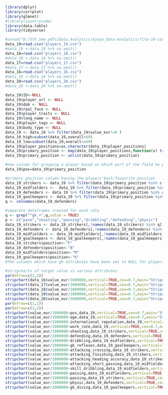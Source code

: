```{r}
library(dplyr)
library(corrplot)
library(glmnet)
#library(countrycode)
library(data.table)
library(tidyverse)
```
```{r}
#setwd("D:/5th_Sem_pdfs/Data_Analytics/Ajeya_Data-Analytics/fifa-20-complete-player-dataset")
data_19=read.csv("players_19.csv")
#data_19 <-data_19 %>% na.omit()
data_18=read.csv("players_18.csv")
#data_18 <-data_18 %>% na.omit()
data_17=read.csv("players_17.csv")
#data_17 <-data_17 %>% na.omit()
data_16=read.csv("players_16.csv")
#data_16 <-data_16 %>% na.omit()
data_20=read.csv("players_20.csv")
#data_20 <-data_20 %>% na.omit()


```

```{r}
data_19$ID<-NULL
data_19$player_url <- NULL
data_19$dob <- NULL
data_19$real_face <- NULL
data_19$player_traits <- NULL
data_19$long_name <- NULL
data_19$player_tags <- NULL
data_19$body_type <- NULL
data_19 <- data_19 %>% filter(data_19$value_eur!=0 )
data_19_high=subset(data_19,overall>69)
data_19_low=subset(data_19,overall<=69)
data_19$player_positions=as.character(data_19$player_positions)
data_19$primary_position <- map(data_19$player_positions,function(x) trimws(unlist(strsplit(x,',')))[1])
data_19$primary_position <- unlist(data_19$primary_position)
```


```{r}
#new column for grouping a player based on which part of the field he plays
data_19$pos=data_19$primary_position

#primary position column having the players'best/favourite position
data_19_strikers <- data_19 %>% filter(data_19$primary_position %in% c("ST","RW","LW","CF","RF","LF","RS","LS"))
data_19_midfielders <-  data_19 %>% filter(data_19$primary_position %in% c("RCM","LCM","CM","LM","RM","CDM","LDM","RDM","LAM","CAM","RAM"))
data_19_defenders <- data_19 %>% filter(data_19$primary_position %in% c("CB","LB","RB","RCB","LCB","RWB","LWB"))
data_19_goalkeepers <- data_19 %>% filter(data_19$primary_position %in% c("GK"))
q <- colnames(data_19_defenders)

#separate dataframes created for each role
q <- grep("^gk_+",q,value = TRUE)
p <- c("pace","shooting","passing","dribbling","defending","physic")
data_19_strikers <- data_19_strikers[,!names(data_19_strikers) %in% q]
data_19_defenders <- data_19_defenders[,!names(data_19_defenders) %in% q]
data_19_midfielders <- data_19_midfielders[,!names(data_19_midfielders) %in% q]
data_19_goalkeepers <- data_19_goalkeepers[,!names(data_19_goalkeepers) %in% p]
data_19_strikers$position<-"F"
data_19_defenders$position<-"B"
data_19_midfielders$position<-"M"
data_19_goalkeepers$position<-"K"
#The columns which have gk attributes have been set to NULL for players who are not goalkeepers, and the attributes which do not matter for a goalkeeper have been set to  NULL for players who are not goalkeepers.
```

```{r}

#stripcharts of target value vs various attributes
par(mfrow=c(2,3))
stripchart(data_16$value_eur/1000000,vertical=TRUE,cex=0.7,main="Stripchart of year 2016 vs market value",ylab="Market value in million euros")
stripchart(data_17$value_eur/1000000,vertical=TRUE,cex=0.7,main="Stripchart of year 2017 vs market value",ylab="Market value in million euros")
stripchart(data_18$value_eur/1000000,vertical=TRUE,cex=0.7,main="Stripchart of year 2018 vs market value",ylab="Market value in million euros")
stripchart(data_19$value_eur/1000000,vertical=TRUE,cex=0.7,main="Stripchart of year 2019 vs market value",ylab="Market value in million euros")
stripchart(data_20$value_eur/1000000,vertical=TRUE,cex=0.7,main="Stripchart of year 2020 vs market value",ylab="Market value in million euros")
par(mfrow=c(1,1))
par(mfrow=c(2,2))
stripchart(value_eur/1000000~pos,data_19,vertical=TRUE,cex=0.7,main="Stripchart of position vs market value",ylab="Market value in million euros",xlab="position")
stripchart(value_eur/1000000~age,data_19,vertical=TRUE,cex=0.7,main="Stripchart of age vs market value",ylab="Market value in million euros",xlab="age")
stripchart(value_eur/1000000~international_reputation,data_19,vertical=TRUE,cex=0.7,main="Stripchart of player's international reputation vs market value",ylab="Market value in million euros",xlab="international reputation")
stripchart(value_eur/1000000~work_rate,data_19,vertical=TRUE,cex=0.7,main="Stripchart of player's work rate vs market value",ylab="Market value in million euros",xlab="work rate",cex.axis=0.5)
stripchart(value_eur/1000000~shooting,data_19_strikers,vertical=TRUE,cex=0.7,main="Stripchart of a forward's shooting ability vs market value",ylab="Market value in million euros",xlab="Shooting rating")
stripchart(value_eur/1000000~defending,data_19_defenders,vertical=TRUE,cex=0.7,main="Stripchart of a defender's defending ability vs market value",ylab="Market value in million euros",xlab="Defending rating")
stripchart(value_eur/1000000~dribbling,data_19_midfielders,vertical=TRUE,cex=0.7,main="Stripchart of a midfielder's dribbling ability vs market value",ylab="Market value in million euros",xlab="Dribbling rating")
stripchart(value_eur/1000000~gk_reflexes,data_19_goalkeepers,vertical=TRUE,cex=0.7,main="Stripchart of a goalkeeper's reflex ability vs market value",ylab="Market value in million euros",xlab="reflex rating")
stripchart(value_eur/1000000~attacking_crossing,data_19_strikers,vertical=TRUE,cex=0.7,main="Stripchart of a forward's attacking crossing vs market value",ylab="Market value in million euros",xlab="reflex rating")
stripchart(value_eur/1000000~attacking_finishing,data_19_strikers,vertical=TRUE,cex=0.7,main="Stripchart of a forward's attacking finishing vs market value",ylab="Market value in million euros",xlab="reflex rating")
stripchart(value_eur/1000000~attacking_heading_accuracy,data_19_strikers,vertical=TRUE,cex=0.7,main="Stripchart of a forward's attacking heading accuracy vs market value",ylab="Market value in million euros",xlab="reflex rating")
stripchart(value_eur/1000000~attacking_short_passing,data_19_midfielders,vertical=TRUE,cex=0.7,main="Stripchart of a midfielder's attacking short passing vs market value",ylab="Market value in million euros",xlab="reflex rating")
stripchart(value_eur/1000000~skill_dribbling,data_19_midfielders,vertical=TRUE,cex=0.7,main="Stripchart of a midfielder's skill dribbling vs market value",ylab="Market value in million euros",xlab="reflex rating")
stripchart(value_eur/1000000~passing,data_19_midfielders,vertical=TRUE,cex=0.7,main="Stripchart of a midfielder's passing ability vs market value",ylab="Market value in million euros",xlab="Passing rating")
stripchart(value_eur/1000000~passing,data_19_strikers,vertical=TRUE,cex=0.7,main="Stripchart of a forward's passing vs market value",ylab="Market value in million euros",xlab="Passing rating")
stripchart(value_eur/1000000~physic,data_19_defenders,vertical=TRUE,cex=0.7,main="Stripchart of a defender's physicality vs market value",ylab="Market value in million euros",xlab="Physical rating")
stripchart(value_eur/1000000~gk_diving,data_19_goalkeepers,vertical=TRUE,cex=0.7,main="Stripchart of a goalkeeper's diving ability vs market value",ylab="Market value in million euros",xlab="Diving rating")

```
